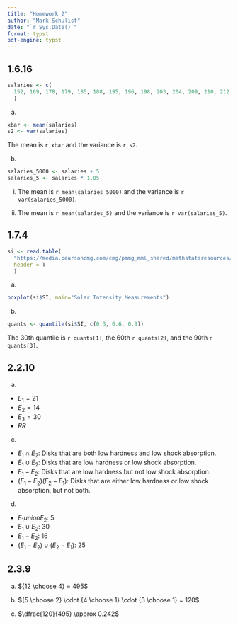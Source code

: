 ```yaml
---
title: "Homework 2"
author: "Mark Schulist"
date: "`r Sys.Date()`"
format: typst
pdf-engine: typst
---
```



## 1.6.16

```r
salaries <- c(
  152, 169, 178, 179, 185, 188, 195, 196, 198, 203, 204, 209, 210, 212, 214
  )
```

a. 

```r
xbar <- mean(salaries)
s2 <- var(salaries)
```

The mean is `r xbar` and the variance is `r s2`.

b. 

```r
salaries_5000 <- salaries + 5
salaries_5 <- salaries * 1.05
```

i. The mean is `r mean(salaries_5000)` and the variance is `r var(salaries_5000)`.

ii. The mean is `r mean(salaries_5)` and the variance is `r var(salaries_5)`.


## 1.7.4

```r
si <- read.table(
  "https://media.pearsoncmg.com/cmg/pmmg_mml_shared/mathstatsresources/Akritas/SolarIntensAuData.txt",
  header = T
  )
```

a. 

```r
boxplot(si$SI, main="Solar Intensity Measurements")
```

b.

```r
quants <- quantile(si$SI, c(0.3, 0.6, 0.9))
```

The 30th quantile is `r quants[1]`, the 60th `r quants[2]`, and the 90th `r quants[3]`.

## 2.2.10 

a. 

- $E_1 = 21$
- $E_2 = 14$
- $E_3 = 30$
- $RR$

c. 

- $E_1 \cap E_2$: Disks that are both low hardness and low shock absorption. 
- $E_1 \cup E_2$: Disks that are low hardness or low shock absorption. 
- $E_1 - E_2$: Disks that are low hardness but not low shock absorption. 
- $(E_1 - E_2)  (E_2 - E_1)$: Disks that are either low hardness or low shock absorption, but not both. 

d. 

- $E_1 union E_2$: 5
- $E_1 \cup E_2$: 30
- $E_1 - E_2$: 16
- $(E_1 - E_2) \cup (E_2 - E_1)$: 25

## 2.3.9

a. ${12 \choose 4} = 495$

b. ${5 \choose 2} \cdot {4 \choose 1} \cdot {3 \choose 1} = 120$

c. $\dfrac{120}{495} \approx 0.242$


